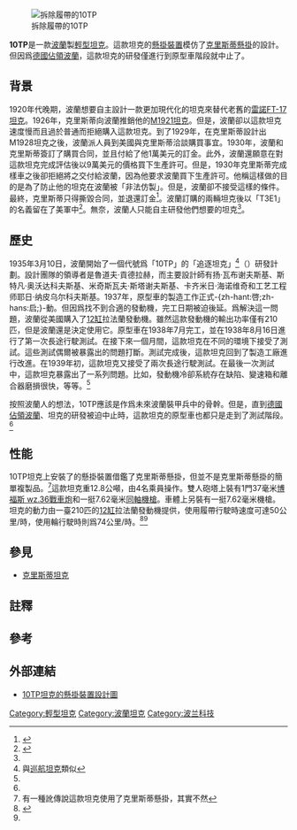 {{Infobox Weapon
|name=10TP追逐坦克
|image=[[File:10TP_tank.jpg|250px]]
|caption=
|origin={{POL}}
|type=[[輕型坦克|輕型坦克]]
<!-- Type selection -->
|is_vehicle=yes
<!-- Service history -->
|service=僅停留在原型階段
|used_by=
<!-- General specifications -->
|spec_label=若無註明，數據來自：<ref>{{Cite web|url=http://www.achtungpanzer.com/polish-armor-1939-polish-armor-projects-and-prototypes.htm|title=Polish Armor 1939 – Polish Armor Projects and Prototypes|accessdate=2014-08-09|archive-date=2014-03-06|archive-url=https://web.archive.org/web/20140306042428/http://www.achtungpanzer.com/polish-armor-1939-polish-armor-projects-and-prototypes.htm|dead-url=no}}</ref>
|weight=12.8公噸
|length=5.4米
|part_length=
|width=2.55米
|height=2.2米
|crew=4人
<!-- Vehicle/missile specifications -->
|armour=35-50毫米
|primary_armament=1門37毫米[[波佛斯37公厘戰防炮|博福斯 wz.36]][[戰車炮|戰車炮]]
|secondary_armament=2挺7.92毫米{{link-en|Ckm wz.30|Ckm wz.30}}機槍<ref group="註">一挺[[同軸機槍|同軸安放]]，一挺安裝在車體上</ref>
|engine=[[12缸|12缸]]拉法蘭發動機 <ref>{{Cite web |url=http://www.achtungpanzer.com/pol/polprot.htm |title=Polish Armor Projects & Prototypes. |access-date=2014-01-05 |archive-url=https://web.archive.org/web/20090214205433/http://www.achtungpanzer.com/pol/polprot.htm |archive-date=2009-02-14 |dead-url=yes }}</ref>
|engine_power=210匹
|transmission=
|payload_capacity=
|fuel_capacity=
|pw_ratio=
|suspension=類似[[克里斯蒂懸掛|克里斯蒂懸掛]]的設計
|clearance=
|vehicle_range=
|speed=50公里/時（使用履帶行駛）<br>74公里/時（使用輪行駛）
}}
[[File:10TP.jpg|拆除履帶的10TP]]

'''10TP'''是一款[[波蘭|波蘭]]製[[輕型坦克|輕型坦克]]。這款坦克的[[懸掛系統|懸掛裝置]]模仿了[[克里斯蒂懸掛|克里斯蒂懸掛]]的設計。但因爲[[波蘭戰役|德國佔領波蘭]]，這款坦克的研發僅進行到原型車階段就中止了。

==背景==
1920年代晚期，波蘭想要自主設計一款更加現代化的坦克來替代老舊的[[雷諾FT-17坦克|雷諾FT-17坦克]]。1926年，克里斯蒂向波蘭推銷他的[[T3克里斯蒂坦克|M1921坦克]]。但是，波蘭卻以這款坦克速度慢而且過於普通而拒絕購入這款坦克。到了1929年，在克里斯蒂設計出M1928坦克之後，波蘭派人員到美國與克里斯蒂洽談購買事宜。1930年，波蘭和克里斯蒂簽訂了購買合同，並且付給了他1萬美元的訂金。此外，波蘭還願意在對這款坦克完成評估後以9萬美元的價格買下生產許可。但是，1930年克里斯蒂完成樣車之後卻拒絕將之交付給波蘭，因為他要求波蘭買下生產許可。他稱這樣做的目的是為了防止他的坦克在波蘭被「非法仿製」。但是，波蘭卻不接受這樣的條件。最終，克里斯蒂只得撕毀合同，並退還訂金<ref name=10TP>{{Cite web|url=http://derela.republika.pl/en/10tp.htm|title=Polish 10TP cruiser tank|author=Michał Derela|accessdate=2014-07-30|archive-date=2014-02-11|archive-url=https://web.archive.org/web/20140211063927/http://derela.republika.pl/en/10tp.htm|dead-url=no}}</ref>。波蘭訂購的兩輛坦克後以「T3E1」的名義留在了美軍中<ref name="Miller2002">{{cite book|author=David Miller|title=The Great Book of Tanks: The World's Most Important Tanks from World War I to the Present Day|url=http://books.google.com/books?id=ixhBkONdGCEC&pg=PA86|date=1 October 2002|publisher=Zenith Imprint|isbn=978-0-7603-1475-3|pages=86–87}}</ref>。無奈，波蘭人只能自主研發他們想要的坦克<ref name=10TP/>。

==歷史==
1935年3月10日，波蘭開始了一個代號爲「10TP」的「追逐坦克」<ref group="註">與[[巡航坦克|巡航坦克]]類似</ref>（{{lang-pl|czołg pościgowy}}）研發計劃。設計團隊的領導者是魯道夫·貢德拉赫，而主要設計師有扬·瓦布谢夫斯基、斯特凡·奥沃达科夫斯基、米奇斯瓦夫·斯塔谢夫斯基、卡齐米日·海诺维奇和工艺工程师耶日·纳皮乌尔科夫斯基。1937年，原型車的製造工作正式-{zh-hant:啓;zh-hans:启;}-動。但因爲找不到合適的發動機，完工日期被迫後延。爲解決這一問題，波蘭從美國購入了[[12缸|12缸]]拉法蘭發動機。雖然這款發動機的輸出功率僅有210匹，但是波蘭還是決定使用它。原型車在1938年7月完工，並在1938年8月16日進行了第一次長途行駛測試。在接下來一個月間，這款坦克在不同的環境下接受了測試。這些測試偶爾被暴露出的問題打斷。測試完成後，這款坦克回到了製造工廠進行改進。在1939年初，這款坦克又接受了兩次長途行駛測試。在最後一次測試中，這款坦克暴露出了一系列問題。比如，發動機冷卻系統存在缺陷、變速箱和離合器磨損很快，等等。<ref name=10TP/>

按照波蘭人的想法，10TP應該是作爲未來波蘭裝甲兵中的骨幹。但是，直到[[波蘭戰役|德國佔領波蘭]]、坦克的研發被迫中止時，這款坦克的原型車也都只是走到了測試階段。<ref name="Tucker2004"/>

==性能==
10TP坦克上安裝了的懸掛裝置借鑑了克里斯蒂懸掛，但並不是克里斯蒂懸掛的簡單複製品。<ref group="註">有一種訛傳說這款坦克使用了克里斯蒂懸掛，其實不然</ref>這款坦克重12.8公噸，由4名乘員操作。雙人砲塔上裝有1門37毫米[[波佛斯37公厘戰防炮|博福斯 wz.36]][[戰車炮|戰車炮]]和一挺7.62毫米[[同軸機槍|同軸機槍]]。車體上另裝有一挺7.62毫米機槍。坦克的動力由一臺210匹的[[12缸|12缸]]拉法蘭發動機提供，使用履帶行駛時速度可達50公里/時，使用輪行駛時則爲74公里/時。<ref name="Tucker2004">{{cite book|author=Spencer Tucker|title=Tanks: An Illustrated History of Their Impact|url=http://books.google.com/books?id=N481TmqiSiUC&pg=PA60|date=1 January 2004|publisher=ABC-CLIO|isbn=978-1-57607-995-9|pages=60}}</ref><ref name=10TP/>

==參見==
{{戰車主題}}
*[[克里斯蒂坦克|克里斯蒂坦克]]

==註釋==
{{reflist|group=註}}

==參考==
{{reflist}}

==外部連結==
*[http://derela.republika.pl/en/10tp_profile.gif 10TP坦克的懸掛裝置設計圖]{{Wayback|url=http://derela.republika.pl/en/10tp_profile.gif |date=20160305011945 }}
{{波蘭二戰中的裝甲戰鬥車輛}}

[[Category:輕型坦克|Category:輕型坦克]]
[[Category:波蘭坦克|Category:波蘭坦克]]
[[Category:波兰科技|Category:波兰科技]]